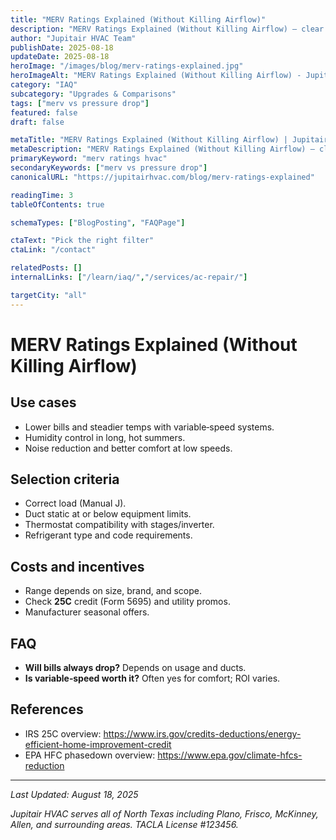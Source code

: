 ```yaml
---
title: "MERV Ratings Explained (Without Killing Airflow)"
description: "MERV Ratings Explained (Without Killing Airflow) — clear steps, practical detail, and when to call a pro in North Texas."
author: "Jupitair HVAC Team"
publishDate: 2025-08-18
updateDate: 2025-08-18
heroImage: "/images/blog/merv-ratings-explained.jpg"
heroImageAlt: "MERV Ratings Explained (Without Killing Airflow) - Jupitair HVAC"
category: "IAQ"
subcategory: "Upgrades & Comparisons"
tags: ["merv vs pressure drop"]
featured: false
draft: false

metaTitle: "MERV Ratings Explained (Without Killing Airflow) | Jupitair HVAC"
metaDescription: "MERV Ratings Explained (Without Killing Airflow) — clear steps, practical detail, and when to call a pro in North Texas."
primaryKeyword: "merv ratings hvac"
secondaryKeywords: ["merv vs pressure drop"]
canonicalURL: "https://jupitairhvac.com/blog/merv-ratings-explained"

readingTime: 3
tableOfContents: true

schemaTypes: ["BlogPosting", "FAQPage"]

ctaText: "Pick the right filter"
ctaLink: "/contact"

relatedPosts: []
internalLinks: ["/learn/iaq/","/services/ac-repair/"]

targetCity: "all"
---
```



# MERV Ratings Explained (Without Killing Airflow)



## Use cases
- Lower bills and steadier temps with variable‑speed systems.
- Humidity control in long, hot summers.
- Noise reduction and better comfort at low speeds.



<BlogCTA variant="inline" />

## Selection criteria
- Correct load (Manual J).
- Duct static at or below equipment limits.
- Thermostat compatibility with stages/inverter.
- Refrigerant type and code requirements.


## Costs and incentives
- Range depends on size, brand, and scope.
- Check **25C** credit (Form 5695) and utility promos.
- Manufacturer seasonal offers.


## FAQ
- **Will bills always drop?** Depends on usage and ducts.
- **Is variable‑speed worth it?** Often yes for comfort; ROI varies.


## References
- IRS 25C overview: https://www.irs.gov/credits-deductions/energy-efficient-home-improvement-credit
- EPA HFC phasedown overview: https://www.epa.gov/climate-hfcs-reduction

---

<BlogCTA variant="end" />

*Last Updated: August 18, 2025*

*Jupitair HVAC serves all of North Texas including Plano, Frisco, McKinney, Allen, and surrounding areas. TACLA License #123456.*
